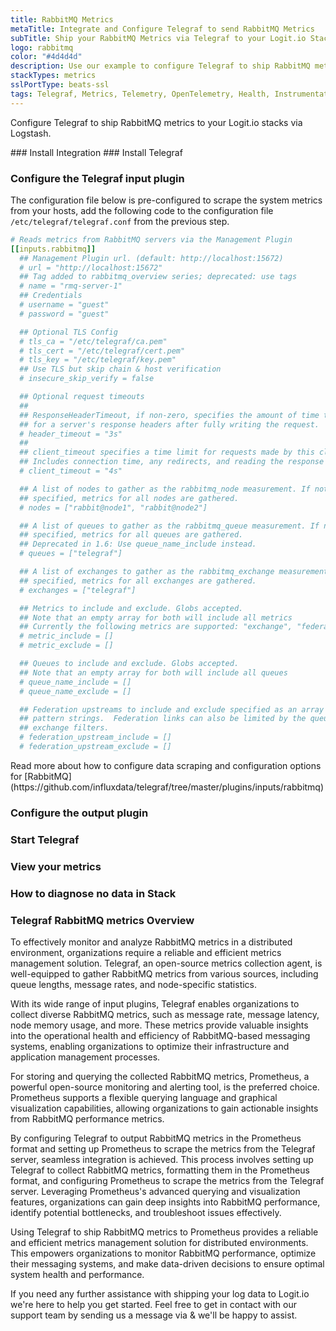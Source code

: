 ```yaml
---
title: RabbitMQ Metrics
metaTitle: Integrate and Configure Telegraf to send RabbitMQ Metrics
subTitle: Ship your RabbitMQ Metrics via Telegraf to your Logit.io Stack
logo: rabbitmq
color: "#4d4d4d"
description: Use our example to configure Telegraf to ship RabbitMQ metrics to your Logit.io stacks. Configure Telegraf to send RabbitMQ metrics to Logstash or Elastic.
stackTypes: metrics
sslPortType: beats-ssl
tags: Telegraf, Metrics, Telemetry, OpenTelemetry, Health, Instrumentation, RabbitMQ, Message Queue, Monitoring, Messaging, Rabbitmq
---
```


Configure Telegraf to ship RabbitMQ metrics to your Logit.io stacks via Logstash.

<Steps>
  ### Install Integration
  <InstallIntegration/>
  ### Install Telegraf

  <InstallTelegraf />

  ### Configure the Telegraf input plugin

  The configuration file below is pre-configured to scrape the system metrics from your hosts, add the following code to the configuration file `/etc/telegraf/telegraf.conf` from the previous step.

  ```yaml copy
  # Reads metrics from RabbitMQ servers via the Management Plugin
  [[inputs.rabbitmq]]
    ## Management Plugin url. (default: http://localhost:15672)
    # url = "http://localhost:15672"
    ## Tag added to rabbitmq_overview series; deprecated: use tags
    # name = "rmq-server-1"
    ## Credentials
    # username = "guest"
    # password = "guest"

    ## Optional TLS Config
    # tls_ca = "/etc/telegraf/ca.pem"
    # tls_cert = "/etc/telegraf/cert.pem"
    # tls_key = "/etc/telegraf/key.pem"
    ## Use TLS but skip chain & host verification
    # insecure_skip_verify = false

    ## Optional request timeouts
    ##
    ## ResponseHeaderTimeout, if non-zero, specifies the amount of time to wait
    ## for a server's response headers after fully writing the request.
    # header_timeout = "3s"
    ##
    ## client_timeout specifies a time limit for requests made by this client.
    ## Includes connection time, any redirects, and reading the response body.
    # client_timeout = "4s"

    ## A list of nodes to gather as the rabbitmq_node measurement. If not
    ## specified, metrics for all nodes are gathered.
    # nodes = ["rabbit@node1", "rabbit@node2"]

    ## A list of queues to gather as the rabbitmq_queue measurement. If not
    ## specified, metrics for all queues are gathered.
    ## Deprecated in 1.6: Use queue_name_include instead.
    # queues = ["telegraf"]

    ## A list of exchanges to gather as the rabbitmq_exchange measurement. If not
    ## specified, metrics for all exchanges are gathered.
    # exchanges = ["telegraf"]

    ## Metrics to include and exclude. Globs accepted.
    ## Note that an empty array for both will include all metrics
    ## Currently the following metrics are supported: "exchange", "federation", "node", "overview", "queue"
    # metric_include = []
    # metric_exclude = []

    ## Queues to include and exclude. Globs accepted.
    ## Note that an empty array for both will include all queues
    # queue_name_include = []
    # queue_name_exclude = []

    ## Federation upstreams to include and exclude specified as an array of glob
    ## pattern strings.  Federation links can also be limited by the queue and
    ## exchange filters.
    # federation_upstream_include = []
    # federation_upstream_exclude = []
  ```
  <Callout type="info">
    Read more about how to configure data scraping and configuration options for [RabbitMQ](https://github.com/influxdata/telegraf/tree/master/plugins/inputs/rabbitmq)
  </Callout>

  ### Configure the output plugin

  <TelegrafOutputPlugin />

  ### Start Telegraf

  <StartTelegraf />

  ### View your metrics
  <LaunchStack source="RabbitMQ_Metrics_via_Telegraf" utmMedium="metrics" utmCampaign="telegraf-RabbitMQ-metrics" />

  ### How to diagnose no data in Stack

  <DiagnoseNoData />

</Steps>

### Telegraf RabbitMQ metrics Overview

To effectively monitor and analyze RabbitMQ metrics in a distributed environment, organizations require a 
reliable and efficient metrics management solution. Telegraf, an open-source metrics collection agent, 
is well-equipped to gather RabbitMQ metrics from various sources, including queue lengths, message rates, and node-specific statistics.

With its wide range of input plugins, Telegraf enables organizations to collect diverse RabbitMQ metrics, 
such as message rate, message latency, node memory usage, and more. These metrics provide valuable insights 
into the operational health and efficiency of RabbitMQ-based messaging systems, enabling organizations to 
optimize their infrastructure and application management processes.

For storing and querying the collected RabbitMQ metrics, Prometheus, a powerful open-source monitoring 
and alerting tool, is the preferred choice. Prometheus supports a flexible querying language and 
graphical visualization capabilities, allowing organizations to gain actionable insights from RabbitMQ performance metrics.

By configuring Telegraf to output RabbitMQ metrics in the Prometheus format and setting up Prometheus 
to scrape the metrics from the Telegraf server, seamless integration is achieved. 
This process involves setting up Telegraf to collect RabbitMQ metrics, formatting them in the 
Prometheus format, and configuring Prometheus to scrape the metrics from the Telegraf server. 
Leveraging Prometheus's advanced querying and visualization features, organizations can gain 
deep insights into RabbitMQ performance, identify potential bottlenecks, and troubleshoot issues effectively.

Using Telegraf to ship RabbitMQ metrics to Prometheus provides a reliable and efficient metrics management 
solution for distributed environments. This empowers organizations to monitor RabbitMQ performance, 
optimize their messaging systems, and make data-driven decisions to ensure optimal system health and performance.

If you need any further assistance with shipping your log data to Logit.io we're here to help you get started. 
Feel free to get in contact with our support team by sending us a message via <IntercomButton text="live chat" /> 
& we'll be happy to assist.